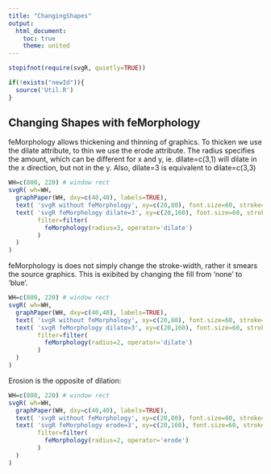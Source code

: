 ```yaml
---
title: "ChangingShapes"
output:
  html_document:
    toc: true
    theme: united
---
```



```r
stopifnot(require(svgR, quietly=TRUE))
```

```r
if(!exists("newId")){
  source('Util.R')
}
```


## Changing Shapes with feMorphology

feMorphology allows thickening and thinning of graphics.
To thicken we use the dilate attribute, to thin we use the erode attribute. The radius specifies the amount, which can be different for x and y, ie. dilate=c(3,1) will dilate in the x direction, but not in the y. Also, dilate=3 is equivalent to dilate=c(3,3) 

```r
WH=c(800, 220) # window rect
svgR( wh=WH,
  graphPaper(WH, dxy=c(40,40), labels=TRUE), 
  text( 'svgR without feMorphology', xy=c(20,80), font.size=60, stroke="red", fill="none"), 
  text( 'svgR feMorphology dilate=3', xy=c(20,160), font.size=60, stroke="red", fill="none", 
        filter=filter(
          feMorphology(radius=3, operator='dilate')
        )
  )
)
```

feMorphology is does not simply change the stroke-width, rather it smears the source graphics. This is exibited by 
changing the fill from 'none' to 'blue'.

```r
WH=c(800, 220) # window rect
svgR( wh=WH,
  graphPaper(WH, dxy=c(40,40), labels=TRUE), 
  text( 'svgR without feMorphology', xy=c(20,80), font.size=60, stroke="red", fill="blue"), 
  text( 'svgR feMorphology dilate=3', xy=c(20,160), font.size=60, stroke="red", fill="blue", 
        filter=filter(
          feMorphology(radius=2, operator='dilate')
        )
  )
)
```
Erosion is the opposite of dilation:

```r
WH=c(800, 220) # window rect
svgR( wh=WH,
  graphPaper(WH, dxy=c(40,40), labels=TRUE), 
  text( 'svgR without feMorphology', xy=c(20,80), font.size=60, stroke="red", fill="blue"), 
  text( 'svgR feMorphology erode=3', xy=c(20,160), font.size=60, stroke="red", fill="blue", 
        filter=filter(
          feMorphology(radius=2, operator='erode')
        )
  )
)
```

